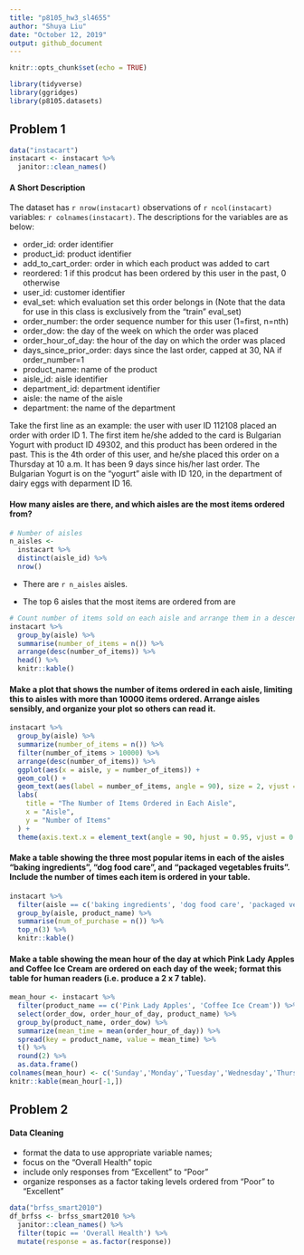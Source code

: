 ```yaml
---
title: "p8105_hw3_sl4655"
author: "Shuya Liu"
date: "October 12, 2019"
output: github_document
---
```


```r
knitr::opts_chunk$set(echo = TRUE)

library(tidyverse)
library(ggridges)
library(p8105.datasets)
```

## Problem 1

```r
data("instacart")
instacart <- instacart %>%
  janitor::clean_names()
```

#### A Short Description

The dataset has `r nrow(instacart)` observations of `r ncol(instacart)` variables: `r colnames(instacart)`. The descriptions for the variables are as below:

* order_id: order identifier
* product_id: product identifier
* add_to_cart_order: order in which each product was added to cart
* reordered: 1 if this prodcut has been ordered by this user in the past, 0 otherwise
* user_id: customer identifier
* eval_set: which evaluation set this order belongs in (Note that the data for use in this class is exclusively from the “train” eval_set)
* order_number: the order sequence number for this user (1=first, n=nth)
* order_dow: the day of the week on which the order was placed
* order_hour_of_day: the hour of the day on which the order was placed
* days_since_prior_order: days since the last order, capped at 30, NA if order_number=1
* product_name: name of the product
* aisle_id: aisle identifier
* department_id: department identifier
* aisle: the name of the aisle
* department: the name of the department

Take the first line as an example: the user with user ID 112108 placed an order with order ID 1. The first item he/she added to the card is Bulgarian Yogurt with product ID 49302, and this product has been ordered in the past. This is the 4th order of this user, and he/she placed this order on a Thursday at 10 a.m. It has been 9 days since his/her last order. The Bulgarian Yogurt is on the "yogurt" aisle with ID 120, in the department of dairy eggs with deparment ID 16. 

#### How many aisles are there, and which aisles are the most items ordered from?

```r
# Number of aisles
n_aisles <- 
  instacart %>% 
  distinct(aisle_id) %>% 
  nrow()
```

* There are `r n_aisles` aisles.

* The top 6 aisles that the most items are ordered from are
```r
# Count number of items sold on each aisle and arrange them in a descending order
instacart %>% 
  group_by(aisle) %>% 
  summarise(number_of_items = n()) %>%
  arrange(desc(number_of_items)) %>% 
  head() %>% 
  knitr::kable()
```

#### Make a plot that shows the number of items ordered in each aisle, limiting this to aisles with more than 10000 items ordered. Arrange aisles sensibly, and organize your plot so others can read it.
```r
instacart %>%
  group_by(aisle) %>%
  summarize(number_of_items = n()) %>%
  filter(number_of_items > 10000) %>%
  arrange(desc(number_of_items)) %>%
  ggplot(aes(x = aisle, y = number_of_items)) +
  geom_col() +
  geom_text(aes(label = number_of_items, angle = 90), size = 2, vjust = 0.2) +
  labs(
    title = "The Number of Items Ordered in Each Aisle",
    x = "Aisle",
    y = "Number of Items"
  ) +
  theme(axis.text.x = element_text(angle = 90, hjust = 0.95, vjust = 0.2))
```

#### Make a table showing the three most popular items in each of the aisles “baking ingredients”, “dog food care”, and “packaged vegetables fruits”. Include the number of times each item is ordered in your table.
```r
instacart %>%
  filter(aisle == c('baking ingredients', 'dog food care', 'packaged vegetables fruits')) %>%
  group_by(aisle, product_name) %>% 
  summarise(num_of_purchase = n()) %>% 
  top_n(3) %>%
  knitr::kable()
```

#### Make a table showing the mean hour of the day at which Pink Lady Apples and Coffee Ice Cream are ordered on each day of the week; format this table for human readers (i.e. produce a 2 x 7 table).
```r
mean_hour <- instacart %>% 
  filter(product_name == c('Pink Lady Apples', 'Coffee Ice Cream')) %>% 
  select(order_dow, order_hour_of_day, product_name) %>% 
  group_by(product_name, order_dow) %>% 
  summarize(mean_time = mean(order_hour_of_day)) %>% 
  spread(key = product_name, value = mean_time) %>% 
  t() %>%
  round(2) %>% 
  as.data.frame()
colnames(mean_hour) <- c('Sunday','Monday','Tuesday','Wednesday','Thursday','Friday','Saturday')
knitr::kable(mean_hour[-1,])
```

## Problem 2

#### Data Cleaning

* format the data to use appropriate variable names;
* focus on the “Overall Health” topic
* include only responses from “Excellent” to “Poor”
* organize responses as a factor taking levels ordered from “Poor” to “Excellent”

```r
data("brfss_smart2010")
df_brfss <- brfss_smart2010 %>% 
  janitor::clean_names() %>% 
  filter(topic == 'Overall Health') %>%
  mutate(response = as.factor(response))
```